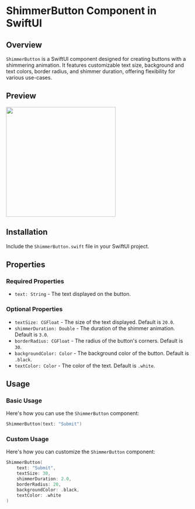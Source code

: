 # ShimmerButton Component in SwiftUI

## Overview

`ShimmerButton` is a SwiftUI component designed for creating buttons with a shimmering animation. It features customizable text size, background and text colors, border radius, and shimmer duration, offering flexibility for various use-cases.

## Preview

<div style={{ display: "flex", justifyContent: "center" }}>
  <div>
    <img src="https://www.swiftcn.lol/shimmerButton.gif" width="300" />
  </div>
</div>

## Installation

Include the `ShimmerButton.swift` file in your SwiftUI project.

## Properties

### Required Properties

- `text: String` - The text displayed on the button.

### Optional Properties

- `textSize: CGFloat` - The size of the text displayed. Default is `20.0`.
- `shimmerDuration: Double` - The duration of the shimmer animation. Default is `3.0`.
- `borderRadius: CGFloat` - The radius of the button's corners. Default is `30`.
- `backgroundColor: Color` - The background color of the button. Default is `.black`.
- `textColor: Color` - The color of the text. Default is `.white`.

## Usage

### Basic Usage

Here's how you can use the `ShimmerButton` component:

```swift
ShimmerButton(text: "Submit")
```

### Custom Usage

Here's how you can customize the `ShimmerButton` component:

```swift
ShimmerButton(
    text: "Submit",
    textSize: 30,
    shimmerDuration: 2.0,
    borderRadius: 20,
    backgroundColor: .black,
    textColor: .white
)
```
